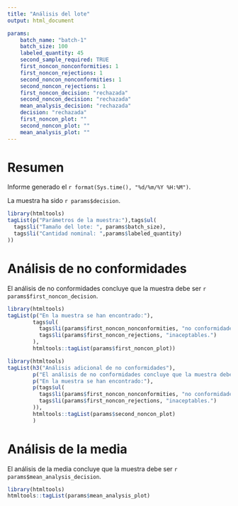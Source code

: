 ```yaml
---
title: "Análisis del lote"
output: html_document

params: 
    batch_name: "batch-1"
    batch_size: 100
    labeled_quantity: 45
    second_sample_required: TRUE
    first_noncon_nonconformities: 1
    first_noncon_rejections: 1
    second_noncon_nonconformities: 1
    second_noncon_rejections: 1
    first_noncon_decision: "rechazada"
    second_noncon_decision: "rechazada"
    mean_analysis_decision: "rechazada"
    decision: "rechazada"
    first_noncon_plot: ""
    second_noncon_plot: ""
    mean_analysis_plot: ""
---
```


# Resumen

Informe generado el `r format(Sys.time(), "%d/%m/%Y %H:%M")`.

La muestra ha sido `r params$decision`.

```r
library(htmltools)
tagList(p("Parámetros de la muestra:"),tags$ul(
  tags$li("Tamaño del lote: ", params$batch_size),
  tags$li("Cantidad nominal: ",params$labeled_quantity)
))
```

# Análisis de no conformidades
El análisis de no conformidades concluye que la muestra debe ser `r params$first_noncon_decision`.

```r
library(htmltools)
tagList(p("En la muestra se han encontrado:"),
        tags$ul(
          tags$li(params$first_noncon_nonconformities, "no conformidades"),
          tags$li(params$first_noncon_rejections, "inaceptables.")
        ),
        htmltools::tagList(params$first_noncon_plot))
```

```r
library(htmltools)
tagList(h3("Análisis adicional de no conformidades"),
        p("El análisis de no conformidades concluye que la muestra debe ser", params$second_noncon_decision),
        p("En la muestra se han encontrado:"),
        p(tags$ul(
          tags$li(params$first_noncon_nonconformities, "no conformidades"),
          tags$li(params$first_noncon_rejections, "inaceptables.")
        )),
        htmltools::tagList(params$second_noncon_plot)
        )
```

# Análisis de la media
El análisis de la media concluye que la muestra debe ser `r params$mean_analysis_decision`.

```r
library(htmltools)
htmltools::tagList(params$mean_analysis_plot)
```

